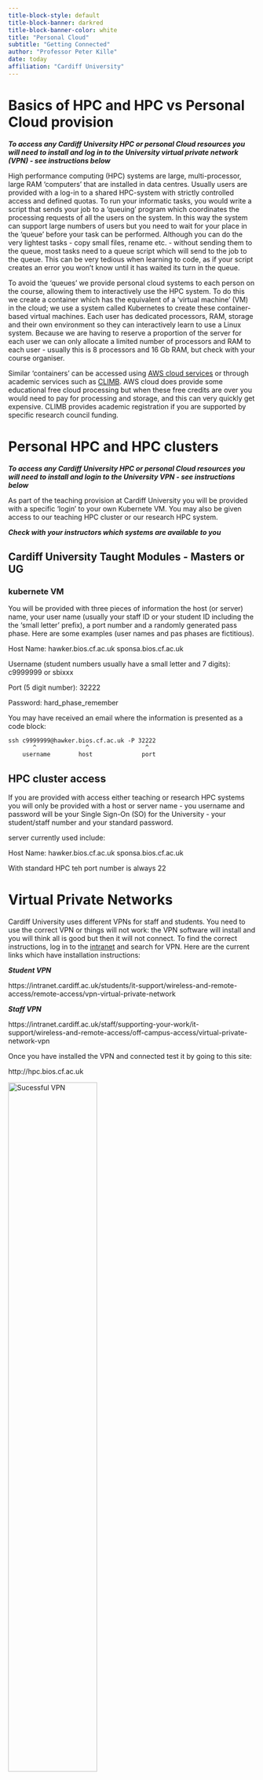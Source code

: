 ```yaml
---
title-block-style: default
title-block-banner: darkred
title-block-banner-color: white
title: "Personal Cloud"
subtitle: "Getting Connected"
author: "Professor Peter Kille"
date: today
affiliation: "Cardiff University"
---
```


# Basics of HPC and HPC vs Personal Cloud provision

***To access any Cardiff University HPC or personal Cloud resources you will need to install and log in to the University virtual private network (VPN) - see instructions below***

High performance computing (HPC) systems are large, multi-processor, large RAM 'computers' that are installed in data centres. Usually users are provided with a log-in to a shared HPC-system with strictly controlled access and defined quotas. To run your informatic tasks, you would write a script that sends your job to a 'queuing' program which coordinates the processing requests of all the users on the system. In this way the system can support large numbers of users but you need to wait for your place in the 'queue' before your task can be performed. Although you can do the very lightest tasks - copy small files, rename etc. - without sending them to the queue, most tasks need to a queue script which will send to the job to the queue. This can be very tedious when learning to code, as if your script creates an error you won't know until it has waited its turn in the queue.

To avoid the 'queues' we provide personal cloud systems to each person on the course, allowing them to interactively use the HPC system. To do this we create a container which has the equivalent of a 'virtual machine' (VM) in the cloud; we use a system called Kubernetes to create these container-based virtual machines. Each user has dedicated processors, RAM, storage and their own environment so they can interactively learn to use a Linux system. Because we are having to reserve a proportion of the server for each user we can only allocate a limited number of processors and RAM to each user - usually this is 8 processors and 16 Gb RAM, but check with your course organiser.

Similar 'containers' can be accessed using [AWS cloud services](https://aws.amazon.com/health/genomics/) or through academic services such as [CLIMB](https://www.climb.ac.uk/). AWS cloud does provide some educational free cloud processing but when these free credits are over you would need to pay for processing and storage, and this can very quickly get expensive. CLIMB provides academic registration if you are supported by specific research council funding.

# Personal HPC and HPC clusters

***To access any Cardiff University HPC or personal Cloud resources you will need to install and login to the University VPN - see instructions below***

As part of the teaching provision at Cardiff University you will be provided with a specific 'login' to your own Kubernete VM. You may also be given access to our teaching HPC cluster or our research HPC system.

***Check with your instructors which systems are available to you***

::: {.callout-note collapse="true"}
## Cardiff University Taught Modules - Masters or UG

### kubernete VM

You will be provided with three pieces of information the host (or server) name, your user name (usually your staff ID or your student ID including the the 'small letter' prefix), a port number and a randomly generated pass phase. Here are some examples (user names and pas phases are fictitious).

Host Name: hawker.bios.cf.ac.uk sponsa.bios.cf.ac.uk

Username (student numbers usually have a small letter and 7 digits): c9999999 or sbixxx

Port (5 digit number): 32222

Password: hard_phase_remember

You may have received an email where the information is presented as a code block:

```         
ssh c9999999@hawker.bios.cf.ac.uk -P 32222
       ^              ^                ^
    username        host              port
```
:::

## HPC cluster access

If you are provided with access either teaching or research HPC systems you will only be provided with a host or server name - you username and password will be your Single Sign-On (SO) for the University - your student/staff number and your standard password.

server currently used include:

Host Name: hawker.bios.cf.ac.uk sponsa.bios.cf.ac.uk

With standard HPC teh port number is always 22

# Virtual Private Networks

Cardiff University uses different VPNs for staff and students. You need to use the correct VPN or things will not work: the VPN software will install and you will think all is good but then it will not connect. To find the correct instructions, log in to the [intranet](intranet.cf.ac.uk) and search for VPN. Here are the current links which have installation instructions:

***Student VPN***

https://intranet.cardiff.ac.uk/students/it-support/wireless-and-remote-access/remote-access/vpn-virtual-private-network

***Staff VPN***

https://intranet.cardiff.ac.uk/staff/supporting-your-work/it-support/wireless-and-remote-access/off-campus-access/virtual-private-network-vpn

Once you have installed the VPN and connected test it by going to this site:

http://hpc.bios.cf.ac.uk

![Sucessful VPN](images/good_VPN.png){width="60%"} ![Unsucessful VPN](images/bad_vpn.png){width="60%"}

# R-studio

If you have been supplied with a cloud container we will have also provided you with a Rstudio browser based interface. I would suggest testing your login with the browser based Rstudio since this provides a straight-forward way of testing you login without the need for any software installs.

***To access any Cardiff University Cloud based Rstudio you will need to install and login to the University VPN - see Instructions above***

Enter your cloud host name and username name in you browser navigation bar e.g.:

```         
https//sponsa.bios.cf.ac.uk/c9999999
         ^                     ^
      Host/server           user name
```

You should now see the following screen:

![Rstudio Login](images/rstudio_login.png){width="60%"}

Now reenter you username and input the pass phase you have been provided. You should now see the RStudio page. Note the file listed in the right hand lower tab are files on your server ***not*** your local computer.

![Rstudio Interface](images/Rstudio_interface.png){width="60%"}

You are now successful logged on to the server - so you know that your account and password work !!

# SSH using Mobxterm - Connecting to server on PC

MobXterm a free SSH client that has a built SFTP for file transfer, X-forwarding (graphical emulation) for using remote graphical applications and allows you to open multiple windows to your server. You can download the free version of [MobXTerm](https://mobaxterm.mobatek.net/download.html) from there web-site. I suggest downloading and installing the 'Installer Addition' as it will fully install on your system - the portable version provide a simple executable (exe) that can be placed on a data pen and used in machine where you do not have administrator privileges to install software.

Follow the installation instructions and you should be faced with the follow window:

![MobaXterm Interface](images/MobaXterm.png){width="60%"}

Now you want to create a session, this can be done following these easy steps:

1.  Select session ICON

![MobaXterm session](images/MobXaterm_session.png){width="60%"}

2.  Select SSH icon

![MobaXterm SSH](images/MobaXterm_SSH.png){width="60%"}

3.  Configure your SSH connection by filling in boxes for -Host -User and -Port

NB - the three elements you need to complete are underlined in red in the image. NB - for standard HPC the port leave the port at the default value of 22

![MobaXterm Configure](images/MobaXterm_config.png){width="60%"}

4\. Enter your passphase

***You will NOT see any typing - this is a security feature just continue typing***

![MobaXterm Password](images/MobaXterm_password.png){width="60%"}

Once you have entered you password and it has been accepted you ***MAY*** be asked to save a master password - this you can set to what you wish. You will only be asked for this if you use the application on another computer / account (if you are moving from one networked PC to another in the classroom.

Once created your 'session' will be saved in the left hand menu and you just have to click on it to connect in future.

# SSH using terminal - Connecting to server on Mac

HPC server - both your personal cloud as well as HPC systems - are based on a Unix Operating System called Linux. Mac OS is also developed on this system - so connecting on a Mac is very simple. First you have to find and open your Terminal - I think the easiest way is to search for it in finder but if you don't find this easy there's a wiki entitled - [Open-a-Terminal-Window-in-Mac](https://www.wikihow.com/Open-a-Terminal-Window-in-Mac).

Once you have your terminal open simply type (for standard HPC - not kubernetes - theer is no need to define the port with -P):

```         
ssh [user]@[host] -P [Port]

#a fictious example work be

ssh c99999@sponsa.bios.cf.ac.uk -P 32222
```

Then enter you password and you are in - you can tell you are there because the test preceeding your cursor changes and shoudl look like (the numbers will probably be different for you):

```         
[user@ssh-user-894cfb776-88kzg ~]$
```

Unfortunately the standard SSH interface does not support X-forwarding for graphical applications. There is a mac application called (Xquartz)\[https://www.xquartz.org/\] that you can install and when it is running you can create a X-11 session by simply adding -X to your login so your login would be:

```         
ssh -X [user]@[host] -P [Port]

#a fictious example work be

ssh -X c99999@sponsa.bios.cf.ac.uk -P 32222
```

Xquartz is open source software and Mac ***DO NOT SUPPORT*** it and it can be challenging to get working - newer Mac often do not support it as the open source developers haven't kept up with change sin the OS - play if you want too but it can be frustrating.

# sFTP using Mobxterm

MobXaterm has a built in SFTP function. When you open you session a folder structure appears down the left hand side of the screen. This can be useful for navigating and for opening files without the need to download them - some people also use the built in text editor to open and edit there script but I do not recommend this use Nano or Vim (vi) it is much better.

Use the arrows above the SFTP windows to up / down load file - you can also drag and drop files using this window.

![MobaXterm SFTP](images/MobaXterm_SFTP.png){width="60%"}

# sFTP using Filezilla

(Filezilla)\[https://filezilla-project.org/\] is a open source program that works on all platforms and support multiple upload and download options including SFTP.

To configure Filezilla follow the steps below and this will create a saved profile you can go back to:

1.  Open and select profile icon

![Filezilla profile](images/Filezilla_session.png){width="60%"}

2\. Configure your SFTP profile

Remember for standard HPC the SFTP port will default to 22.

![Filezilla profile](images/Filezilla_configure.png){width="60%"}

Select Connect and you are done - you can return to this session next time you want to transfer

3.  Drag and drop your files from local to server (remote host) system

![Filezilla drag and drop](images/Filezilla_main.png){width="60%"}

# sFTP using Cyberduck

\[Cyberduck\]\[https://cyberduck.io/download/\] is another free file transfer application that supports all type of file transfer including SFTP and some people prefer it as it has a very simple interface.

After downloading and installing the application open the transfer window by using the following steps:

1.  Open A Cyberduck connection

![Cyberduck Open a Connection](images/Cyberduck_open.png){width="60%"}

2.  Configure the connection - complete all things underlines

Use your port number or if standard HPC this is will be 21

![Cyberduck configuration](images/Cyberduck_config.png){width="50%"}

3\. You can now navigate around the server and drag and drop file to and from server

![Cyberduck drag and drop window](images/Cyberduck_connect.png){width="50%"}
